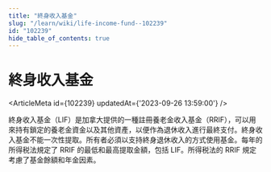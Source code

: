 ```yaml
---
title: "終身收入基金"
slug: "/learn/wiki/life-income-fund--102239"
id: "102239"
hide_table_of_contents: true
---
```



# 終身收入基金

<ArticleMeta id={102239} updatedAt={'2023-09-26 13:59:00'} />
<div className='border-solid border-b border-t-0 my-4 border-[var(--ifm-color-gray-300)]' />

終身收入基金（LIF）是加拿大提供的一種註冊養老金收入基金（RRIF），可以用來持有鎖定的養老金資金以及其他資產，以便作為退休收入進行最終支付。終身收入基金不能一次性提取。所有者必須以支持終身退休收入的方式使用基金。每年的所得税法規定了 RRIF 的最低和最高提取金額，包括 LIF。所得税法的 RRIF 規定考慮了基金餘額和年金因素。

